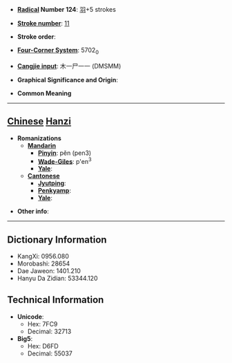 * '''[[Wiktionary:Chinese radical index| Radical]] Number 124''': [[Wiktionary:Chinese radical index 羽|羽]]+5 strokes

* '''[[Wiktionary:Chinese total strokes index|Stroke number]]''': [[Wiktionary:Chinese total strokes index 11|11]]

* '''Stroke order''': 

* '''[[Wiktionary:Chinese four corner index|Four-Corner System]]''': 5702<sub>0</sub>

* '''[[Wiktionary:Chinese Cangjie index|Cangjie input]]''': 木一尸一一 (DMSMM)

* '''Graphical Significance and Origin''': 

* '''Common Meaning'''

----

== [[Chinese]] [[Hanzi]] ==

* '''Romanizations'''
** '''[[Mandarin]]'''
*** '''[[Pinyin]]''': pěn (pen3)
*** '''[[Wade-Giles]]''': p'en<sup>3</sup>
*** '''[[Yale]]''': 
** '''[[Cantonese]]'''
*** '''[[Jyutping]]''':
*** '''[[Penkyamp]]''': 
*** '''[[Yale]]''': 

* '''Other info''': 

----

== Dictionary Information ==

* KangXi: 0956.080
* Morobashi: 28654
* Dae Jaweon: 1401.210
* Hanyu Da Zidian: 53344.120

== Technical Information ==

* '''Unicode''':
** Hex: 7FC9
** Decimal: 32713
* '''Big5''':
** Hex: D6FD
** Decimal: 55037